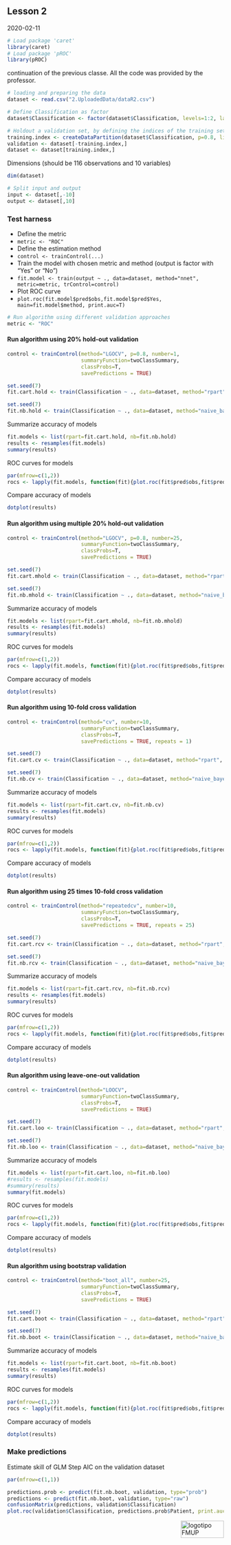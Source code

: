 ## Lesson 2

2020-02-11


```r
# Load package 'caret'
library(caret)
# Load package 'pROC'
library(pROC)
```

continuation of the previous classe. All the code was provided by the professor.

```r
# loading and preparing the data
dataset <- read.csv("2.UploadedData/dataR2.csv")

# Define Classification as factor
dataset$Classification <- factor(dataset$Classification, levels=1:2, labels=c("Control", "Patient"))

# Holdout a validation set, by defining the indices of the training set
training.index <- createDataPartition(dataset$Classification, p=0.8, list=FALSE)
validation <- dataset[-training.index,]
dataset <- dataset[training.index,]

```

Dimensions (should be 116 observations and 10 variables)
```r
dim(dataset)
```


```r
# Split input and output
input <- dataset[,-10]
output <- dataset[,10]
```

### Test harness

- Define the metric
- `metric <- "ROC"`
- Define the estimation method
- `control <- trainControl(...)`
- Train the model with chosen metric and method (output is factor with "Yes" or "No")
- `fit.model <- train(output ~ ., data=dataset, method="nnet", metric=metric, trControl=control)`
- Plot ROC curve
- `plot.roc(fit.model$pred$obs,fit.model$pred$Yes, main=fit.model$method, print.auc=T)`

```r
# Run algorithm using different validation approaches
metric <- "ROC"
```

#### Run algorithm using 20% hold-out validation
```r
control <- trainControl(method="LGOCV", p=0.8, number=1,
                        summaryFunction=twoClassSummary, 
                        classProbs=T,
                        savePredictions = TRUE)

set.seed(7)
fit.cart.hold <- train(Classification ~ ., data=dataset, method="rpart", metric=metric, trControl=control)

set.seed(7)
fit.nb.hold <- train(Classification ~ ., data=dataset, method="naive_bayes", metric=metric, trControl=control)

```

Summarize accuracy of models
```r
fit.models <- list(rpart=fit.cart.hold, nb=fit.nb.hold)
results <- resamples(fit.models)
summary(results)
```

ROC curves for models
```r
par(mfrow=c(1,2))
rocs <- lapply(fit.models, function(fit){plot.roc(fit$pred$obs,fit$pred$Patient, main=paste("20% Hold-out -",fit$method), debug=F, print.auc=T)})
```

Compare accuracy of models
```r
dotplot(results)
```

#### Run algorithm using multiple 20% hold-out validation
```r
control <- trainControl(method="LGOCV", p=0.8, number=25,
                        summaryFunction=twoClassSummary, 
                        classProbs=T,
                        savePredictions = TRUE)

set.seed(7)
fit.cart.mhold <- train(Classification ~ ., data=dataset, method="rpart", metric=metric, trControl=control)

set.seed(7)
fit.nb.mhold <- train(Classification ~ ., data=dataset, method="naive_bayes", metric=metric, trControl=control)

```

Summarize accuracy of models
```r
fit.models <- list(rpart=fit.cart.mhold, nb=fit.nb.mhold)
results <- resamples(fit.models)
summary(results)
```

ROC curves for models
```r
par(mfrow=c(1,2))
rocs <- lapply(fit.models, function(fit){plot.roc(fit$pred$obs,fit$pred$Patient, main=paste("25 x 20% Hold-out -",fit$method), debug=F, print.auc=T)})
```

Compare accuracy of models
```r
dotplot(results)
```

#### Run algorithm using 10-fold cross validation
```r
control <- trainControl(method="cv", number=10,
                        summaryFunction=twoClassSummary, 
                        classProbs=T,
                        savePredictions = TRUE, repeats = 1)

set.seed(7)
fit.cart.cv <- train(Classification ~ ., data=dataset, method="rpart", metric=metric, trControl=control)

set.seed(7)
fit.nb.cv <- train(Classification ~ ., data=dataset, method="naive_bayes", metric=metric, trControl=control)
```

Summarize accuracy of models
```r
fit.models <- list(rpart=fit.cart.cv, nb=fit.nb.cv)
results <- resamples(fit.models)
summary(results)
```

ROC curves for models
```r
par(mfrow=c(1,2))
rocs <- lapply(fit.models, function(fit){plot.roc(fit$pred$obs,fit$pred$Patient, main=paste("10-fold CV -",fit$method), debug=F, print.auc=T)})
```

Compare accuracy of models
```r
dotplot(results)
```

#### Run algorithm using 25 times 10-fold cross validation
```r
control <- trainControl(method="repeatedcv", number=10,
                        summaryFunction=twoClassSummary, 
                        classProbs=T,
                        savePredictions = TRUE, repeats = 25)

set.seed(7)
fit.cart.rcv <- train(Classification ~ ., data=dataset, method="rpart", metric=metric, trControl=control)

set.seed(7)
fit.nb.rcv <- train(Classification ~ ., data=dataset, method="naive_bayes", metric=metric, trControl=control)
```

Summarize accuracy of models
```r
fit.models <- list(rpart=fit.cart.rcv, nb=fit.nb.rcv)
results <- resamples(fit.models)
summary(results)
```

ROC curves for models
```r
par(mfrow=c(1,2))
rocs <- lapply(fit.models, function(fit){plot.roc(fit$pred$obs,fit$pred$Patient, main=paste("25 x 10-fold CV -",fit$method), debug=F, print.auc=T)})
```

Compare accuracy of models
```r
dotplot(results)
```

#### Run algorithm using leave-one-out validation
```r
control <- trainControl(method="LOOCV",
                        summaryFunction=twoClassSummary, 
                        classProbs=T,
                        savePredictions = TRUE)

set.seed(7)
fit.cart.loo <- train(Classification ~ ., data=dataset, method="rpart", metric=metric, trControl=control)

set.seed(7)
fit.nb.loo <- train(Classification ~ ., data=dataset, method="naive_bayes", metric=metric, trControl=control)
```

Summarize accuracy of models
```r
fit.models <- list(rpart=fit.cart.loo, nb=fit.nb.loo)
#results <- resamples(fit.models)
#summary(results)
summary(fit.models)
```

ROC curves for models
```r
par(mfrow=c(1,2))
rocs <- lapply(fit.models, function(fit){plot.roc(fit$pred$obs,fit$pred$Patient, main=paste("Leave-One-Out -",fit$method), debug=F, print.auc=T)})
```

Compare accuracy of models
```r
dotplot(results)
```

#### Run algorithm using bootstrap validation
```r
control <- trainControl(method="boot_all", number=25,
                        summaryFunction=twoClassSummary, 
                        classProbs=T,
                        savePredictions = TRUE)

set.seed(7)
fit.cart.boot <- train(Classification ~ ., data=dataset, method="rpart", metric=metric, trControl=control)

set.seed(7)
fit.nb.boot <- train(Classification ~ ., data=dataset, method="naive_bayes", metric=metric, trControl=control)
```

Summarize accuracy of models
```r
fit.models <- list(rpart=fit.cart.boot, nb=fit.nb.boot)
results <- resamples(fit.models)
summary(results)
```

ROC curves for models
```r
par(mfrow=c(1,2))
rocs <- lapply(fit.models, function(fit){plot.roc(fit$pred$obs,fit$pred$Patient, main=paste("25 x Bootstrap -",fit$method), debug=F, print.auc=T)})
```

Compare accuracy of models
```r
dotplot(results)
```


### Make predictions

Estimate skill of GLM Step AIC on the validation dataset
```r
par(mfrow=c(1,1))

predictions.prob <- predict(fit.nb.boot, validation, type="prob")
predictions <- predict(fit.nb.boot, validation, type="raw")
confusionMatrix(predictions, validation$Classification)
plot.roc(validation$Classification, predictions.prob$Patient, print.auc=T)

```

<img src="images/logoFMUP.png" alt="logotipo FMUP" style="width:100px;height:40px;" align="right">
